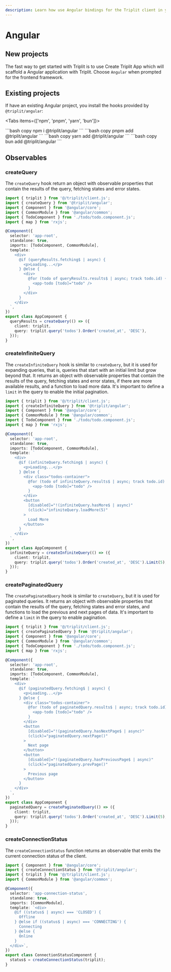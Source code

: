 ```yaml
---
description: Learn how use Angular bindings for the Triplit client in your app.
---
```



# Angular

## New projects

The fast way to get started with Triplit is to use Create Triplit App which will scaffold a Angular application with Triplit. Choose `Angular` when prompted for the frontend framework.

<CreateTriplitAppTabs />

## Existing projects

If have an existing Angular project, you install the hooks provided by `@triplit/angular`:

<Tabs items={['npm', 'pnpm', 'yarn', 'bun']}>

  <Tab>
    ```bash copy
    npm i @triplit/angular
    ```
  </Tab>
    <Tab>
    ```bash copy
    pnpm add @triplit/angular
    ```
  </Tab>
  <Tab>
    ```bash copy
    yarn add @triplit/angular
    ```
  </Tab>
    <Tab>
    ```bash copy
    bun add @triplit/angular
    ```
  </Tab>
</Tabs>

## Observables

### createQuery

The `createQuery` hook return an object with observable properties that contain the results of the query, fetching states and error states.

```ts filename="app.component.ts"
import { triplit } from '@/triplit/client.js';
import { createQuery } from '@triplit/angular';
import { Component } from '@angular/core';
import { CommonModule } from '@angular/common';
import { TodoComponent } from './todo/todo.component.js';
import { map } from 'rxjs';

@Component({
  selector: 'app-root',
  standalone: true,
  imports: [TodoComponent, CommonModule],
  template: `
    <div>
      @if (queryResults.fetching$ | async) {
        <p>Loading...</p>
      } @else {
        <div>
          @for (todo of queryResults.results$ | async; track todo.id) {
            <app-todo [todo]="todo" />
          }
        </div>
      }
    </div>
  `,
})
export class AppComponent {
  queryResults = createQuery(() => ({
    client: triplit,
    query: triplit.query('todos').Order('created_at', 'DESC'),
  }));
}
```

### createInfiniteQuery

The `createInfiniteQuery` hook is similar to `createQuery`, but it is used for expanding queries, that is, queries that start with an initial limit but grow beyond that. It returns an object with observable properties that contain the results of the query, fetching states and error states, if there are more available results, and a function to load more data. It's important to define a `limit` in the query to enable the initial pagination.

```ts filename="app.component.ts"
import { triplit } from '@/triplit/client.js';
import { createInfiniteQuery } from '@triplit/angular';
import { Component } from '@angular/core';
import { CommonModule } from '@angular/common';
import { TodoComponent } from './todo/todo.component.js';
import { map } from 'rxjs';

@Component({
  selector: 'app-root',
  standalone: true,
  imports: [TodoComponent, CommonModule],
  template: `
    <div>
      @if (infiniteQuery.fetching$ | async) {
        <p>Loading...</p>
      } @else {
        <div class="todos-container">
          @for (todo of infiniteQuery.results$ | async; track todo.id) {
            <app-todo [todo]="todo" />
          }
        </div>
        <button
          [disabled]="!(infiniteQuery.hasMore$ | async)"
          (click)="infiniteQuery.loadMore(5)"
        >
          Load More
        </button>
      }
    </div>
  `,
})
export class AppComponent {
  infiniteQuery = createInfiniteQuery(() => ({
    client: triplit,
    query: triplit.query('todos').Order('created_at', 'DESC').Limit(5),
  }));
}
```

### createPaginatedQuery

The `createPaginatedQuery` hook is similar to `createQuery`, but it is used for paginated queries. It returns an object with observable properties that contain the results of the query, fetching states and error states, and functions to load the previous and next pages of data. It's important to define a `limit` in the query to enable pagination.

```ts filename="app.component.ts"
import { triplit } from '@/triplit/client.js';
import { createPaginatedQuery } from '@triplit/angular';
import { Component } from '@angular/core';
import { CommonModule } from '@angular/common';
import { TodoComponent } from './todo/todo.component.js';
import { map } from 'rxjs';

@Component({
  selector: 'app-root',
  standalone: true,
  imports: [TodoComponent, CommonModule],
  template: `
    <div>
      @if (paginatedQuery.fetching$ | async) {
        <p>Loading...</p>
      } @else {
        <div class="todos-container">
          @for (todo of paginatedQuery.results$ | async; track todo.id) {
            <app-todo [todo]="todo" />
          }
        </div>
        <button
          [disabled]="!(paginatedQuery.hasNextPage$ | async)"
          (click)="paginatedQuery.nextPage()"
        >
          Next page
        </button>
        <button
          [disabled]="!(paginatedQuery.hasPreviousPage$ | async)"
          (click)="paginatedQuery.prevPage()"
        >
          Previous page
        </button>
      }
    </div>
  `,
})
export class AppComponent {
  paginatedQuery = createPaginatedQuery(() => ({
    client: triplit,
    query: triplit.query('todos').Order('created_at', 'DESC').Limit(5),
  }));
}
```

### createConnectionStatus

The `createConnectionStatus` function returns an observable that emits the current connection status of the client.

```ts filename="app.component.ts"
import { Component } from '@angular/core';
import { createConnectionStatus } from '@triplit/angular';
import { triplit } from '@/triplit/client.js';
import { CommonModule } from '@angular/common';

@Component({
  selector: 'app-connection-status',
  standalone: true,
  imports: [CommonModule],
  template: `<div>
    @if ((status$ | async) === 'CLOSED') {
      Offline
    } @else if ((status$ | async) === 'CONNECTING') {
      Connecting
    } @else {
      Online
    }
  </div>`,
})
export class ConnectionStatusComponent {
  status$ = createConnectionStatus(triplit);
}
```
